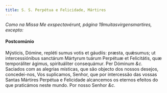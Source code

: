 ```yaml
---
title: S. S. Perpétua e Felicidade, Mártires
---
```


<em>
  Como na Missa Me exspectavérunt, página 19muitasvirgensmartires, excepto:
</em>

<h4 class="text-center">Postcomúnio</h4>
<div class="grid grid-cols-2 gap-5">
  <span class="text-justify">
    Mýsticis, Dómine, repléti sumus votis et gáudiis: præsta, quǽsumus; ut
    intercessiónibus sanctárum Mártyrum tuárum Perpétuæ et Felicitátis, quæ
    temporáliter ágimus, spirituáliter consequámur. Per Dóminum <em>&c.</em>
  </div>
  <span class="text-justify">
    Saciados com as alegrias místicas, que são objecto dos nossos desejos,
    concedei-nos, Vos suplicamos, Senhor, que por intercessão das vossas Santas
    Mártires Perpétua e Felicidade alcancemos os eternos efeitos do que
    praticámos neste mundo. Por nosso Senhor <em>&c.</em>
  </span>
</div>
